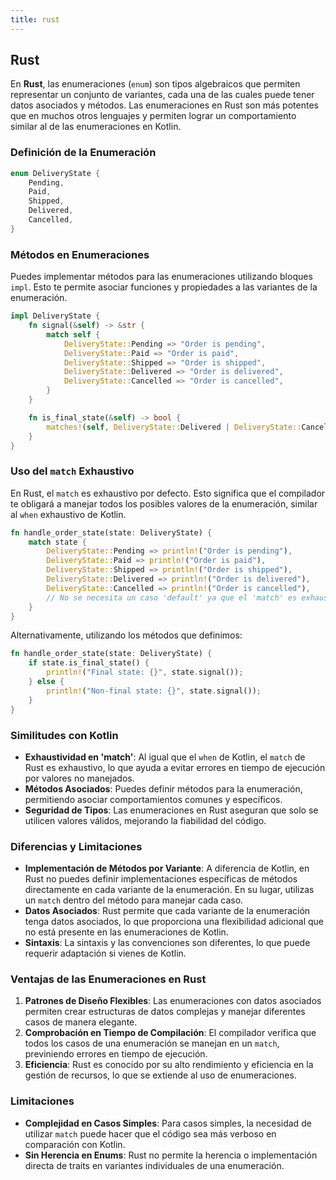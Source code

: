 ```yaml
---
title: rust
---
```


<ReadingTime/>

## Rust

En **Rust**, las enumeraciones (`enum`) son tipos algebraicos que permiten representar un conjunto de variantes, cada una de las cuales puede tener datos asociados y métodos. Las enumeraciones en Rust son más potentes que en muchos otros lenguajes y permiten lograr un comportamiento similar al de las enumeraciones en Kotlin.

### Definición de la Enumeración

```rust
enum DeliveryState {
    Pending,
    Paid,
    Shipped,
    Delivered,
    Cancelled,
}
```

### Métodos en Enumeraciones

Puedes implementar métodos para las enumeraciones utilizando bloques `impl`. Esto te permite asociar funciones y propiedades a las variantes de la enumeración.

```rust
impl DeliveryState {
    fn signal(&self) -> &str {
        match self {
            DeliveryState::Pending => "Order is pending",
            DeliveryState::Paid => "Order is paid",
            DeliveryState::Shipped => "Order is shipped",
            DeliveryState::Delivered => "Order is delivered",
            DeliveryState::Cancelled => "Order is cancelled",
        }
    }

    fn is_final_state(&self) -> bool {
        matches!(self, DeliveryState::Delivered | DeliveryState::Cancelled)
    }
}
```

### Uso del `match` Exhaustivo

En Rust, el `match` es exhaustivo por defecto. Esto significa que el compilador te obligará a manejar todos los posibles valores de la enumeración, similar al `when` exhaustivo de Kotlin.

```rust
fn handle_order_state(state: DeliveryState) {
    match state {
        DeliveryState::Pending => println!("Order is pending"),
        DeliveryState::Paid => println!("Order is paid"),
        DeliveryState::Shipped => println!("Order is shipped"),
        DeliveryState::Delivered => println!("Order is delivered"),
        DeliveryState::Cancelled => println!("Order is cancelled"),
        // No se necesita un caso 'default' ya que el 'match' es exhaustivo
    }
}
```

Alternativamente, utilizando los métodos que definimos:

```rust
fn handle_order_state(state: DeliveryState) {
    if state.is_final_state() {
        println!("Final state: {}", state.signal());
    } else {
        println!("Non-final state: {}", state.signal());
    }
}
```

### Similitudes con Kotlin

- **Exhaustividad en 'match'**: Al igual que el `when` de Kotlin, el `match` de Rust es exhaustivo, lo que ayuda a evitar errores en tiempo de ejecución por valores no manejados.
- **Métodos Asociados**: Puedes definir métodos para la enumeración, permitiendo asociar comportamientos comunes y específicos.
- **Seguridad de Tipos**: Las enumeraciones en Rust aseguran que solo se utilicen valores válidos, mejorando la fiabilidad del código.

### Diferencias y Limitaciones

- **Implementación de Métodos por Variante**: A diferencia de Kotlin, en Rust no puedes definir implementaciones específicas de métodos directamente en cada variante de la enumeración. En su lugar, utilizas un `match` dentro del método para manejar cada caso.
- **Datos Asociados**: Rust permite que cada variante de la enumeración tenga datos asociados, lo que proporciona una flexibilidad adicional que no está presente en las enumeraciones de Kotlin.
- **Sintaxis**: La sintaxis y las convenciones son diferentes, lo que puede requerir adaptación si vienes de Kotlin.

### Ventajas de las Enumeraciones en Rust

1. **Patrones de Diseño Flexibles**: Las enumeraciones con datos asociados permiten crear estructuras de datos complejas y manejar diferentes casos de manera elegante.
2. **Comprobación en Tiempo de Compilación**: El compilador verifica que todos los casos de una enumeración se manejan en un `match`, previniendo errores en tiempo de ejecución.
3. **Eficiencia**: Rust es conocido por su alto rendimiento y eficiencia en la gestión de recursos, lo que se extiende al uso de enumeraciones.

### Limitaciones

- **Complejidad en Casos Simples**: Para casos simples, la necesidad de utilizar `match` puede hacer que el código sea más verboso en comparación con Kotlin.
- **Sin Herencia en Enums**: Rust no permite la herencia o implementación directa de traits en variantes individuales de una enumeración.
